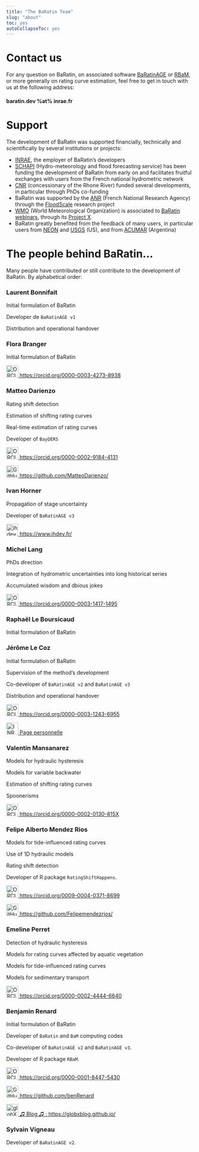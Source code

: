 ---
title: "The BaRatin Team"
slug: "about"
toc: yes
autoCollapseToc: yes
---

# Contact us

For any question on BaRatin, on associated software [BaRatinAGE](https://github.com/BaRatin-tools/BaRatinAGE) or [RBaM](https://github.com/BaM-tools/RBaM), or more generally on rating curve estimation, feel free to get in touch with us at the following address: 

#### baratin.dev %at% inrae.fr

# Support 

The development of BaRatin was supported financially, technically and scientifically by several institutions or projects: 

* [INRAE](https://www.inrae.fr/en), the employer of BaRatin's developers
* [SCHAPI](https://api.gouv.fr/producteurs/schapi) (Hydro-meteorology and flood forecasting service) has been funding the development of BaRatin from early on and facilitates fruitful exchanges with users from the French national hydrometric network
* [CNR](https://www.cnr.tm.fr/en) (concessionary of the Rhone River) funded several developments, in particular through PhDs co-funding
* BaRatin was supported by the [ANR](https://anr.fr/en/) (French National Research Agency) through the [FloodScale](https://anr.fr/en/funded-projects-and-impact/funded-projects/project/funded/project/b2d9d3668f92a3b9fbbf7866072501ef-905f3e2aef/?tx_anrprojects_funded%5Bcontroller%5D=Funded&cHash=0b8e7585d4a94310a1788901595f6ccb) research project
* [WMO](https://wmo.int) (World Meteorological Organization) is associated to [BaRatin webinars](https://www.youtube.com/watch?v=dUutJkCaAro), through its [Project X](https://community.wmo.int/en/activity-areas/hydrology-and-water-resources/project-x) 
* BaRatin greatly benefited from the feedback of many users, in particular users from [NEON](https://www.neonscience.org/) and [USGS](https://www.usgs.gov/) (US), and from [ACUMAR](https://www.acumar.gob.ar/) (Argentina)

# The people behind BaRatin...

Many people have contributed or still contribute to the development of BaRatin. By alphabetical order: 

### Laurent Bonnifait

Initial formulation of BaRatin

Developer de `BaRatinAGE v1`

Distribution and operational handover

### Flora Branger

Initial formulation of BaRatin

<a href="https://orcid.org/0000-0003-4273-8938">
<img alt="ORCID logo" src="https://info.orcid.org/wp-content/uploads/2019/11/orcid_32x32.png" width="32" height="32" /> https://orcid.org/0000-0003-4273-8938 </a>

### Matteo Darienzo

Rating shift detection

Estimation of shifting rating curves

Real-time estimation of rating curves

Developer of `BayDERS`

<a href="https://orcid.org/0000-0002-9184-4131">
<img alt="ORCID logo" src="https://info.orcid.org/wp-content/uploads/2019/11/orcid_32x32.png" width="32" height="32" /> https://orcid.org/0000-0002-9184-4131 </a>

<a href="https://github.com/MatteoDarienzo/">
<img alt="GitHub logo" src="/img/github-mark.svg" width="32" height="32" /> https://github.com/MatteoDarienzo/ </a>

### Ivan Horner

Propagation of stage uncertainty

Developer of `BaRatinAGE v3`

<a href="https://www.ihdev.fr/en">
<img alt="ihdev logo" src="/img/ihdev_logo.svg" width="32" height="32" /> https://www.ihdev.fr/ </a>

### Michel Lang

PhDs direction

Integration of hydrometric uncertainties into long historical series

Accumulated wisdom and dbious jokes

<a href="https://orcid.org/0000-0003-1417-1495">
<img alt="ORCID logo" src="https://info.orcid.org/wp-content/uploads/2019/11/orcid_32x32.png" width="32" height="32" /> https://orcid.org/0000-0003-1417-1495 </a>

### Raphaël Le Boursicaud

Initial formulation of BaRatin

### Jérôme Le Coz

Initial formulation of BaRatin

Supervision of the method's development

Co-developer of `BaRatinAGE v2` and `BaRatinAGE v3`

Distribution and operational handover

<a href="https://orcid.org/0000-0003-1243-6955">
<img alt="ORCID logo" src="https://info.orcid.org/wp-content/uploads/2019/11/orcid_32x32.png" width="32" height="32" /> https://orcid.org/0000-0003-1243-6955 </a>

<a href="https://eng-riverhydraulics.lyon-grenoble.hub.inrae.fr/people/present-staff/jerome-le-coz">
<img alt="INRAE logo" src="/img/Logo-INRAE_Transparent.png" width="32" /> Page personnelle </a>

### Valentin Mansanarez

Models for hydraulic hysteresis

Models for variable backwater

Estimation of shifting rating curves

Spoonerisms

<a href="https://orcid.org/0000-0002-0130-815X">
<img alt="ORCID logo" src="https://info.orcid.org/wp-content/uploads/2019/11/orcid_32x32.png" width="32" height="32" /> https://orcid.org/0000-0002-0130-815X </a>

### Felipe Alberto Mendez Rios

Models for tide-influenced rating curves

Use of 1D hydraulic models

Rating shift detection

Developer of R package `RatingShiftHappens`.

<a href="https://orcid.org/0009-0004-0371-8699">
<img alt="ORCID logo" src="https://info.orcid.org/wp-content/uploads/2019/11/orcid_32x32.png" width="32" height="32" /> https://orcid.org/0009-0004-0371-8699 </a>

<a href="https://github.com/Felipemendezrios/">
<img alt="GitHub logo" src="/img/github-mark.svg" width="32" height="32" /> https://github.com/Felipemendezrios/ </a>

### Emeline Perret

Detection of hydraulic hysteresis

Models for rating curves affected by aquatic vegetation

Models for tide-influenced rating curves

Models for sedimentary transport

<a href="https://orcid.org/0000-0002-4444-6640">
<img alt="ORCID logo" src="https://info.orcid.org/wp-content/uploads/2019/11/orcid_32x32.png" width="32" height="32" /> https://orcid.org/0000-0002-4444-6640 </a>

### Benjamin Renard

Initial formulation of BaRatin

Developer of `BaRatin` and `BaM` computing codes

Co-developer of `BaRatinAGE v2` and `BaRatinAGE v3`. 

Developer of R package `RBaM`.

<a href="https://orcid.org/0000-0001-8447-5430">
<img alt="ORCID logo" src="https://info.orcid.org/wp-content/uploads/2019/11/orcid_32x32.png" width="32" height="32" /> https://orcid.org/0000-0001-8447-5430 </a>

<a href="https://github.com/benRenard">
<img alt="GitHub logo" src="/img/github-mark.svg" width="32" height="32" /> https://github.com/benRenard </a>

<a href="https://globxblog.github.io/">
<img alt="globXblog logo" src="/img/globXblog_logo.svg" width="32" height="32" />  ♫ Blog ♫ : https://globxblog.github.io/ </a>

### Sylvain Vigneau

Developer of `BaRatinAGE v2`. 
